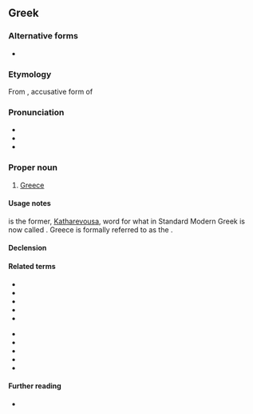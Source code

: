{{also|Ἑλλάδα}}
==Greek==

===Alternative forms===
* {{alter|el|Ελλάς|g=f}} {{q|formal, [[Katharevousa#English|Katharevousa]]}}

===Etymology===
From {{inh|el|grc|Ἑλλᾰ́δᾰ}}, accusative form of {{m|grc|Ἑλλᾰ́ς||Greece}}

===Pronunciation===
* {{IPA|el|/eˈlaða/}}
* {{audio|el|Ellada.ogg|Audio}}
* {{hyphenation|el|Ελ|λά|δα}}

===Proper noun===
{{el-noun-proper|f}}

# [[Greece]]

====Usage notes====
{{l|el|Ελλάς}} is the former, [[Katharevousa]], word for what in Standard Modern Greek is now called {{l|el|Ελλάδα}}. Greece is formally referred to as the {{l|el|[[ελληνικός|Ελληνική]] [[δημοκρατία|Δημοκρατία]]|t=Hellenic Republic}}.

====Declension====
{{el-nF-α-2a|Ελλάδ}}

====Related terms====
{{top2}}
* {{l|el|αρχαία ελληνικά|gloss=Ancient Greek|g=n-p}}
* {{l|el|ελλαδικός|gloss=Helladic}}
* {{l|el|Έλληνας|gloss=a male Greek|g=m}}
* {{l|el|Ελληνίδα|gloss=a female Greek|g=f}}
* {{l|el|ελληνικά|gloss=the Greek language|g=n-p}}
{{mid2}}
* {{l|el|ελληνικός|gloss=Greek|pos=adj}}
* {{l|el|ελληνιστικός|gloss=Hellenistic}}
* {{l|el|ελληνοαμερικάνος|gloss=Greek-American}}
* {{l|el|ελληνορωμαϊκός|gloss=Greco-Roman}}
* {{l|el|νέα ελληνικά|gloss=modern Greek|g=n-p}}
{{bottom}}

====Further reading====
* {{pedia|lang=el}}

{{topics|el|Countries in Europe|Greece}}